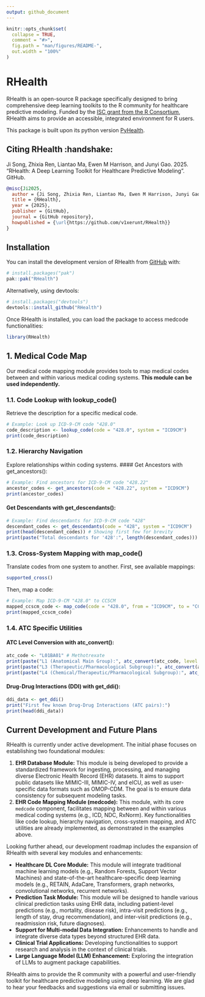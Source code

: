 ```yaml
---
output: github_document
---
```


<!-- README.md is generated from README.Rmd. Please edit that file -->

```r
knitr::opts_chunk$set(
  collapse = TRUE,
  comment = "#>",
  fig.path = "man/figures/README-",
  out.width = "100%"
)
```

# RHealth

<!-- badges: start -->
<!-- badges: end -->
RHealth is an open-source R package specifically designed to bring comprehensive deep learning toolkits to the R community for healthcare predictive modeling. Funded by the [ISC grant from the R Consortium](https://r-consortium.org/all-projects/2024-group-2.html#deeprhealth-a-deep-learning-toolkit-for-healthcare-predictive-modeling), RHealth aims to provide an accessible, integrated environment for R users.

This package is built upon its python version [PyHealth](https://github.com/sunlabuiuc/PyHealth).

## Citing RHealth :handshake:

Ji Song, Zhixia Ren, Liantao Ma, Ewen M Harrison, and Junyi Gao. 2025. “RHealth: A Deep Learning Toolkit for Healthcare Predictive Modeling”. GitHub.

```BibTex
@misc{Ji2025,
  author = {Ji Song, Zhixia Ren, Liantao Ma, Ewen M Harrison, Junyi Gao},
  title = {RHealth},
  year = {2025},
  publisher = {GitHub},
  journal = {GitHub repository},
  howpublished = {\url{https://github.com/v1xerunt/RHealth}}
}
```
    

## Installation

You can install the development version of RHealth from [GitHub](https://github.com/) with:

``` r
# install.packages("pak")
pak::pak("RHealth")
```
Alternatively, using devtools:
``` r
# install.packages("devtools")
devtools::install_github("RHealth")
```
Once RHealth is installed, you can load the package to access medcode functionalities:
``` r
library(RHealth)
```

## 1. Medical Code Map
Our medical code mapping module provides tools to map medical codes between and within various medical coding systems. **This module can be used independently.**

### 1.1. Code Lookup with lookup_code()
Retrieve the description for a specific medical code.
```r
# Example: Look up ICD-9-CM code "428.0"
code_description <- lookup_code(code = "428.0", system = "ICD9CM")
print(code_description)
```
### 1.2. Hierarchy Navigation
Explore relationships within coding systems.
#### Get Ancestors with get_ancestors():
```r
# Example: Find ancestors for ICD-9-CM code "428.22"
ancestor_codes <- get_ancestors(code = "428.22", system = "ICD9CM")
print(ancestor_codes)
```
#### Get Descendants with get_descendants():
```r
# Example: Find descendants for ICD-9-CM code "428"
descendant_codes <- get_descendants(code = "428", system = "ICD9CM")
print(head(descendant_codes)) # Showing first few for brevity
print(paste("Total descendants for '428':", length(descendant_codes)))
```
### 1.3. Cross-System Mapping with map_code()
Translate codes from one system to another. First, see available mappings:
```r
supported_cross()
```
Then, map a code:
```r
# Example: Map ICD-9-CM "428.0" to CCSCM
mapped_ccscm_code <- map_code(code = "428.0", from = "ICD9CM", to = "CCSCM")
print(mapped_ccscm_code)
```
### 1.4. ATC Specific Utilities
#### ATC Level Conversion with atc_convert():
```r
atc_code <- "L01BA01" # Methotrexate
print(paste("L1 (Anatomical Main Group):", atc_convert(atc_code, level = 1)))
print(paste("L3 (Therapeutic/Pharmacological Subgroup):", atc_convert(atc_code, level = 3)))
print(paste("L4 (Chemical/Therapeutic/Pharmacological Subgroup):", atc_convert(atc_code, level = 4)))
```
#### Drug-Drug Interactions (DDI) with get_ddi():
```r
ddi_data <- get_ddi()
print("First few known Drug-Drug Interactions (ATC pairs):")
print(head(ddi_data))
```

## Current Development and Future Plans

RHealth is currently under active development. The initial phase focuses on establishing two foundational modules:

1.  **EHR Database Module:** This module is being developed to provide a standardized framework for ingesting, processing, and managing diverse Electronic Health Record (EHR) datasets. It aims to support public datasets like MIMIC-III, MIMIC-IV, and eICU, as well as user-specific data formats such as OMOP-CDM. The goal is to ensure data consistency for subsequent modeling tasks.
2.  **EHR Code Mapping Module (medcode):** This module, with its core `medcode` component, facilitates mapping between and within various medical coding systems (e.g., ICD, NDC, RxNorm). Key functionalities like code lookup, hierarchy navigation, cross-system mapping, and ATC utilities are already implemented, as demonstrated in the examples above.

Looking further ahead, our development roadmap includes the expansion of RHealth with several key modules and enhancements:

* **Healthcare DL Core Module:** This module will integrate traditional machine learning models (e.g., Random Forests, Support Vector Machines) and state-of-the-art healthcare-specific deep learning models (e.g., RETAIN, AdaCare, Transformers, graph networks, convolutional networks, recurrent networks).
* **Prediction Task Module:** This module will be designed to handle various clinical prediction tasks using EHR data, including patient-level predictions (e.g., mortality, disease risk), intra-visit predictions (e.g., length of stay, drug recommendation), and inter-visit predictions (e.g., readmission risk, future diagnoses).
* **Support for Multi-modal Data Integration:** Enhancements to handle and integrate diverse data types beyond structured EHR data.
* **Clinical Trial Applications:** Developing functionalities to support research and analysis in the context of clinical trials.
* **Large Language Model (LLM) Enhancement:** Exploring the integration of LLMs to augment package capabilities.

RHealth aims to provide the R community with a powerful and user-friendly toolkit for healthcare predictive modeling using deep learning. We are glad to hear your feedbacks and suggestions via email or submitting issues.

